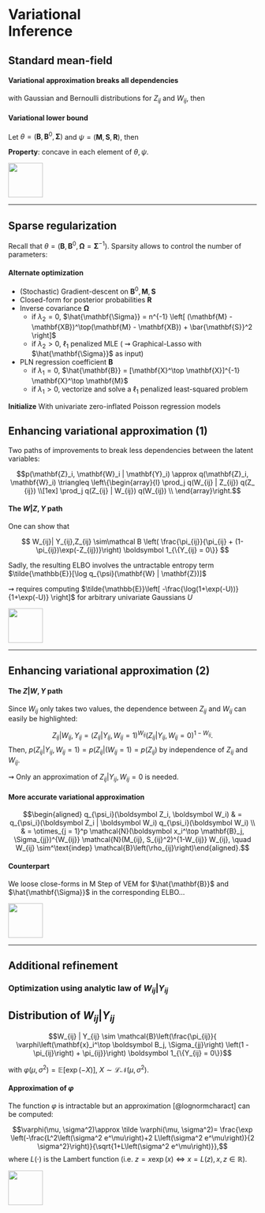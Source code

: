 
# Variational <br/> Inference { background-image="figs/vache6.jpg" background-size=cover background-opacity=0.7}

## Standard mean-field

#### Variational approximation breaks all dependencies

\begin{equation*}
p(\mathbf{Z}_i, \mathbf{W}_i | \mathbf{Y}_i) \approx q_{\psi_i}(\mathbf{Z}_i, \mathbf{W}_i) \triangleq q_{\psi_i}(\mathbf{Z}_i) q_{\psi_i}(\mathbf{W}_i) = \otimes_{j=1}^p q_{\psi_i}(Z_{ij}) q_{\psi_i}(W_{ij})
\end{equation*}

with Gaussian and Bernoulli distributions for $Z_{ij}$ and $W_{ij}$, then

\begin{equation*}
q_{\psi_i}(\mathbf{Z}_i, \mathbf{W}_i) = \otimes_{j=1}^p \mathcal N\left( M_{ij}, S_{ij}^2\right) \mathcal B\left(\rho_{ij} \right)
\end{equation*}

#### Variational lower bound

Let $\theta = (\mathbf{B}, \mathbf{B}^0, \mathbf{\Sigma})$ and $\psi= (\mathbf{M}, \mathbf{S}, \mathbf{R})$, then

\begin{align*}
J(\theta, \psi) & =  \log p_\theta(\mathbf{Y}) - KL(p_\theta(. | \mathbf{Y}) \| q_\psi(.) ) \\
& = \mathbb{E}_{q_{\psi}} \log p_\theta(\mathbf{Z}, \mathbf{W}, \mathbf{Y}) - \mathbb{E}_{q_{\psi}} \log q_\psi(\mathbf{Z}, \mathbf{W}) \\
& = \mathbb{E}_{q_{\psi}} \log p_\theta (\mathbf{Y} | \mathbf{Z}, \mathbf{W}) + \mathbb{E}_{q_{\psi}} \log p_\theta (\mathbf{Z}) + \mathbb{E}_{q_{\psi}} \log p_\theta (\mathbf{W}) \\
&  \qquad - \mathbb{E}_{q_{\psi}} \log q_{\psi} (\mathbf{Z}) - \mathbb{E}_{q_{\psi}} \log q_{\psi} (\mathbf{W}) \\
\end{align*}

**Property**: concave in each element of $\theta, \psi$.

::: footer
![](figs/vache4.jpg){height=70px}
:::

---

## Sparse regularization

Recall that $\theta = (\mathbf{B}, \mathbf{B}^0, \mathbf{\Omega} = \mathbf{\Sigma}^{-1})$. Sparsity allows to control the number of parameters: 

\begin{equation*}
 \arg\min_{\theta, \psi} J(\theta, \psi)  + \lambda_1 \| \mathbf{B}  \|_1 + \lambda_2 \|  \mathbb{\Omega}  \|_1 \color{#ddd}{ \left( + \lambda_1 \| \mathbf{B}^0  \|_1 \right)}
\end{equation*}

#### Alternate optimization

  - (Stochastic) Gradient-descent on $\mathbf{B}^0, \mathbf{M}, \mathbf{S}$
  - Closed-form for posterior probabilities $\mathbf{R}$
  - Inverse covariance $\mathbf{\Omega}$ 
    - if $\lambda_2=0$, $\hat{\mathbf{\Sigma}} = n^{-1} \left[ (\mathbf{M} - \mathbf{XB})^\top(\mathbf{M} - \mathbf{XB}) + \bar{\mathbf{S}}^2 \right]$
    - if $\lambda_2 > 0$, $\ell_1$ penalized MLE ( $\rightsquigarrow$ Graphical-Lasso with $\hat{\mathbf{\Sigma}}$ as input)
  - PLN regression coefficient $\mathbf{B}$ 
    - if $\lambda_1=0$, $\hat{\mathbf{B}} = [\mathbf{X}^\top \mathbf{X}]^{-1} \mathbf{X}^\top \mathbf{M}$
    - if $\lambda_1 > 0$, vectorize and solve a $\ell_1$ penalized least-squared problem

**Initialize** With univariate zero-inflated Poisson regression models

## Enhancing variational approximation (1)

Two paths of improvements to break less dependencies between the latent variables:

$$p(\mathbf{Z}_i, \mathbf{W}_i | \mathbf{Y}_i) \approx q(\mathbf{Z}_i, \mathbf{W}_i) \triangleq 
\left\{\begin{array}{l}
\prod_j q(W_{ij} | Z_{ij}) q(Z_ {ij}) \\[1ex]
\prod_j q(Z_{ij} | W_{ij}) q(W_{ij}) \\
\end{array}\right.$$

#### The $W|Z,Y$ path

One can show that

$$
W_{ij}| Y_{ij},Z_{ij} \sim\mathcal B \left(  \frac{\pi_{ij}}{\pi_{ij} + (1-\pi_{ij})\exp(-Z_{ij})}\right) \boldsymbol 1_{\{Y_{ij} = 0\}}
$$

Sadly, the resulting ELBO involves the [untractable entropy term]{.alert} $\tilde{\mathbb{E}}[\log q_{\psi}(\mathbf{W} | \mathbf{Z})]$

$\rightsquigarrow$ requires computing $\tilde{\mathbb{E}}\left[ -\frac{\log(1+\exp(-U))}{1+\exp(-U)} \right]$ for arbitrary univariate Gaussians $U$

::: footer
![](figs/vache10.jpg){height=70px}
:::

--- 

## Enhancing variational approximation (2)

#### The $Z|W,Y$ path

Since $W_{ij}$ only takes two values, the dependence between $Z_{ij}$ and $W_{ij}$ can easily be highlighted:

$$Z_{ij} | W_{ij}, Y_{ij} = \left(Z_{ij}|Y_{ij}, W_{ij} = 1 \right)^{ W_{ij}}\left(Z_{ij}|Y_{ij}, W_{ij} = 0 \right)^{1- W_{ij}}.$$
Then, $p(Z_{ij}| Y_{ij}, W_{ij} = 1) = p(Z_{ij} | (W_{ij} = 1) = p(Z_{ij})$ by independence of $Z_{ij}$ and $W_{ij}$. 

$\rightsquigarrow$ Only an approximation of $Z_{ij} | Y_{ij}, W_{ij} = 0$ is needed.


#### More accurate variational approximation

$$\begin{aligned}
 q_{\psi_i}(\boldsymbol Z_i, \boldsymbol W_i) & = q_{\psi_i}(\boldsymbol Z_i | \boldsymbol W_i) q_{\psi_i}(\boldsymbol W_i) \\
 & = \otimes_{j = 1}^p \mathcal{N}(\boldsymbol x_i^\top \mathbf{B}_j, \Sigma_{jj})^{W_{ij}} \mathcal{N}(M_{ij},
    S_{ij}^2)^{1-W_{ij}} W_{ij}, \quad W_{ij} \sim^\text{indep} \mathcal{B}\left(\rho_{ij}\right)\end{aligned}.$$
    
#### Counterpart

We loose close-forms in M Step of VEM for $\hat{\mathbf{B}}$ and  $\hat{\mathbf{\Sigma}}$ in the corresponding ELBO...

::: footer
![](figs/vache4.jpg){height=70px}
:::

---

## Additional refinement

### Optimization using analytic law of $W_{ij}| Y_{ij}$

::: {#prp-analytic}

## Distribution of $W_{ij}| Y_{ij}$

$$W_{ij} | Y_{ij}  \sim \mathcal{B}\left(\frac{\pi_{ij}}{ \varphi\left(\mathbf{x}_i^\top \boldsymbol B_j, \Sigma_{jj}\right)
\left(1 - \pi_{ij}\right) + \pi_{ij}}\right) \boldsymbol 1_{\{Y_{ij} = 0\}}$$

with $\varphi(\mu,\sigma^2) = \mathbb E \left[ \exp(-X)\right], ~ X \sim \mathcal L \mathcal N \left( \mu, \sigma^2\right)$.

:::

#### Approximation of $\varphi$

The function $\varphi$ is intractable but an approximation [@lognormcharact] can be computed:

$$\varphi(\mu, \sigma^2)\approx \tilde \varphi(\mu, \sigma^2)=  \frac{\exp \left(-\frac{L^2\left(\sigma^2 e^\mu\right)+2 L\left(\sigma^2 e^\mu\right)}{2
\sigma^2}\right)}{\sqrt{1+L\left(\sigma^2 e^\mu\right)}},$$
where $L(\cdot)$ is the Lambert function (i.e. $z = x \exp(x) \Leftrightarrow x = L(z), x,z \in \mathbb R$).

::: footer
![](figs/vache10.jpg){height=70px}
:::
